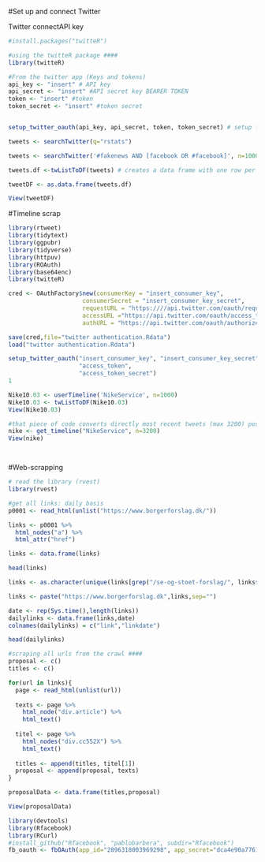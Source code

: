 #Set up and connect Twitter

Twitter connectAPI key
```r
#install.packages("twitteR")

#using the twitteR package ####
library(twitteR)

#From the twitter app (Keys and tokens)
api_key <- "insert" # API key 
api_secret <- "insert" #API secret key BEARER TOKEN
token <- "insert" #token 
token_secret <- "insert" #token secret


setup_twitter_oauth(api_key, api_secret, token, token_secret) # setup for accessing twitter using the information above

tweets <- searchTwitter(q="rstats")

tweets <- searchTwitter('#fakenews AND [facebook OR #facebook]', n=1000, lang = "en") # the function searchTwitter search for tweets based on the specified parameters

tweets.df <-twListToDF(tweets) # creates a data frame with one row per tweet

tweetDF <- as.data.frame(tweets.df)

View(tweetDF)

```


#Timeline scrap
```r
library(rtweet) 
library(tidytext)
library(ggpubr) 
library(tidyverse) 
library(httpuv)
library(ROAuth)
library(base64enc)
library(twitteR)

cred <- OAuthFactory$new(consumerKey = "insert_consumer_key",
                     consumerSecret = "insert_consumer_key_secret",
                     requestURL = "https:////api.twitter.com/oauth/request_token",
                     accessURL ="https://api.twitter.com/oauth/access_token",
                     authURL = "https://api.twitter.com/oauth/authorize")

save(cred,file="twitter authentication.Rdata")
load("twitter authentication.Rdata")

setup_twitter_oauth("insert_consumer_key", "insert_consumer_key_secret",
                    "access_token", 
                    "access_token_secret")
1

Nike10.03 <- userTimeline('NikeService', n=1000)
Nike10.03 <- twListToDF(Nike10.03)
View(Nike10.03)

#that piece of code converts directly most recent tweets (max 3200) posted to the DF
nike <- get_timeline("NikeService", n=3200)
View(nike)




```

#Web-scrapping
```r
# read the library (rvest)
library(rvest)

#get all links: daily basis
p0001 <- read_html(unlist("https://www.borgerforslag.dk/"))

links <- p0001 %>% 
  html_nodes("a") %>% 
  html_attr("href")

links <- data.frame(links)

head(links)

links <- as.character(unique(links[grep("/se-og-stoet-forslag/", links$links),]))

links <- paste("https://www.borgerforslag.dk",links,sep="")

date <- rep(Sys.time(),length(links))
dailylinks <- data.frame(links,date)
colnames(dailylinks) = c("link","linkdate")

head(dailylinks)

#scraping all urls from the crawl ####
proposal <- c()
titles <- c()

for(url in links){
  page <- read_html(unlist(url))
  
  texts <- page %>% 
    html_node("div.article") %>%
    html_text() 
  
  titel <- page %>%
    html_nodes("div.cc552X") %>%
    html_text()
  
  titles <- append(titles, titel[1])
  proposal <- append(proposal, texts)
}

proposalData <- data.frame(titles,proposal)

View(proposalData)
```
```r
library(devtools)
library(Rfacebook)
library(RCurl)
#install_github("Rfacebook", "pablobarbera", subdir="Rfacebook")
fb_oauth <- fbOAuth(app_id="2896318003969298", app_secret="dca4e90a7761abbdfdc7498f887a9201",extended_permissions = TRUE)

```







